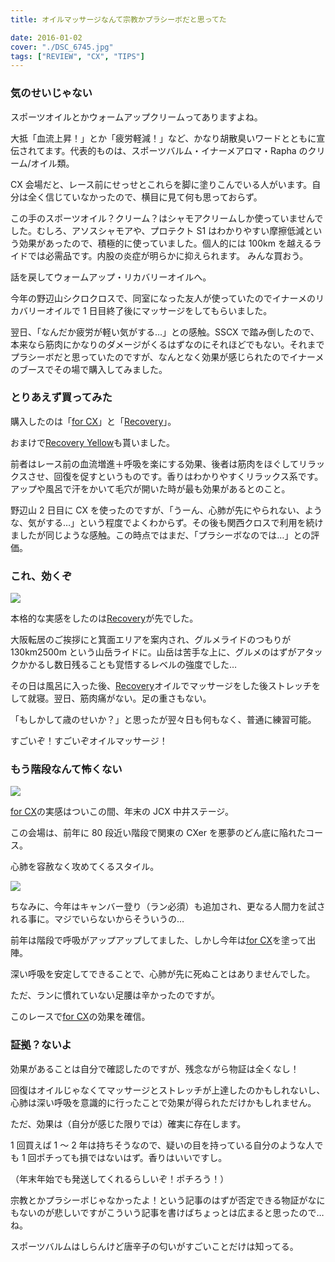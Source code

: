 ---
title: オイルマッサージなんて宗教かプラシーボだと思ってた

date: 2016-01-02
cover: "./DSC_6745.jpg"
tags: ["REVIEW", "CX", "TIPS"]
---

### 気のせいじゃない

スポーツオイルとかウォームアップクリームってありますよね。

大抵「血流上昇！」とか「疲労軽減！」など、かなり胡散臭いワードとともに宣伝されてます。代表的ものは、スポーツバルム・イナーメアロマ・Rapha のクリーム/オイル類。

CX 会場だと、レース前にせっせとこれらを脚に塗りこんでいる人がいます。自分は全く信じていなかったので、横目に見て何も思っておらず。

この手のスポーツオイル？クリーム？はシャモアクリームしか使っていませんでした。むしろ、アソスシャモアや、プロテクト S1 はわかりやすい摩擦低減という効果があったので、積極的に使っていました。個人的には 100km を越えるライドでは必需品です。内股の炎症が明らかに抑えられます。
みんな買おう。

<LinkBox isAmazonLink url="https://www.amazon.co.jp/dp/B078JZT99T/" />

話を戻してウォームアップ・リカバリーオイルへ。

今年の野辺山シクロクロスで、同室になった友人が使っていたのでイナーメのリカバリーオイルで 1 日目終了後にマッサージをしてもらいました。

翌日、「なんだか疲労が軽い気がする…」との感触。SSCX で踏み倒したので、本来なら筋肉にかなりのダメージがくるはずなのにそれほどでもない。それまでプラシーボだと思っていたのですが、なんとなく効果が感じられたのでイナーメのブースでその場で購入してみました。

### とりあえず買ってみた

購入したのは「[for CX](https://amzn.to/2UEbnmy)」と「[Recovery](https://amzn.to/2XhMqtX)」。

おまけで<a rel="nofollow" href="http://www.amazon.co.jp/gp/product/B00H7WLTP4/ref=as_li_ss_tl?ie=UTF8&#038;camp=247&#038;creative=7399&#038;creativeASIN=B00H7WLTP4&#038;linkCode=as2&#038;tag=gensobunya-22">Recovery Yellow</a>も貰いました。

前者はレース前の血流増進＋呼吸を楽にする効果、後者は筋肉をほぐしてリラックスさせ、回復を促すというものです。香りはわかりやすくリラックス系です。アップや風呂で汗をかいて毛穴が開いた時が最も効果があるとのこと。

野辺山 2 日目に CX を使ったのですが、「うーん、心肺が先にやられない、ような、気がする…」という程度でよくわからず。その後も関西クロスで利用を続けましたが同じような感触。この時点ではまだ、「プラシーボなのでは…」との評価。

### これ、効くぞ

![ ](./DSC_6745.jpg)

本格的な実感をしたのは[Recovery](https://amzn.to/2XhMqtX)が先でした。

大阪転居のご挨拶にと箕面エリアを案内され、グルメライドのつもりが 130km2500m という山岳ライドに。山岳は苦手な上に、グルメのはずがアタックかかるし数日残ることも覚悟するレベルの強度でした…

その日は風呂に入った後、[Recovery](https://amzn.to/2XhMqtX)オイルでマッサージをした後ストレッチをして就寝。翌日、筋肉痛がない。足の重さもない。

「もしかして歳のせいか？」と思ったが翌々日も何もなく、普通に練習可能。

すごいぞ！すごいぞオイルマッサージ！

### もう階段なんて怖くない

![ ](./IMG_20150112_091114.jpg)

[for CX](https://amzn.to/2UEbnmy)の実感はついこの間、年末の JCX 中井ステージ。

この会場は、前年に 80 段近い階段で関東の CXer を悪夢のどん底に陥れたコース。

心肺を容赦なく攻めてくるスタイル。

![ ](./DSC_6845.jpg)

ちなみに、今年はキャンバー登り（ラン必須）も追加され、更なる人間力を試される事に。マジでいらないからそういうの…

前年は階段で呼吸がアップアップしてました、しかし今年は[for CX](https://amzn.to/2UEbnmy)を塗って出陣。

深い呼吸を安定してできることで、心肺が先に死ぬことはありませんでした。

ただ、ランに慣れていない足腰は辛かったのですが。

このレースで[for CX](https://amzn.to/2UEbnmy)の効果を確信。

### 証拠？ないよ

効果があることは自分で確認したのですが、残念ながら物証は全くなし！

回復はオイルじゃなくてマッサージとストレッチが上達したのかもしれないし、心肺は深い呼吸を意識的に行ったことで効果が得られただけかもしれません。

ただ、効果は（自分が感じた限りでは）確実に存在します。

1 回買えば 1 ～ 2 年は持ちそうなので、疑いの目を持っている自分のような人でも 1 回ポチっても損ではないはず。香りはいいですし。

（年末年始でも発送してくれるらしいぞ！ポチろう！）

宗教とかプラシーボじゃなかったよ！という記事のはずが否定できる物証がなにもないのが悲しいですがこういう記事を書けばちょっとは広まると思ったので…ね。

スポーツバルムはしらんけど唐辛子の匂いがすごいことだけは知ってる。

<LinkBox isAmazonLink url="https://www.amazon.co.jp/dp/B00H4ZTQD6/" />
